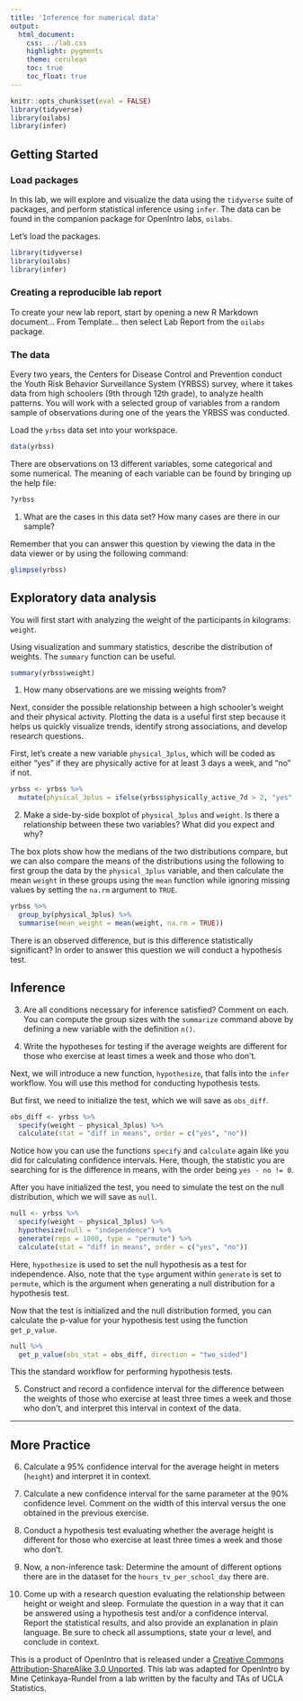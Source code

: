 ```yaml
---
title: 'Inference for numerical data'
output:
  html_document:
    css: ../lab.css
    highlight: pygments
    theme: cerulean
    toc: true
    toc_float: true
---
```


```r
knitr::opts_chunk$set(eval = FALSE)
library(tidyverse)
library(oilabs)
library(infer)
```

## Getting Started

### Load packages

In this lab, we will explore and visualize the data using the `tidyverse` suite of 
packages, and perform statistical inference using `infer`. The data can be found
in the companion package for OpenIntro labs, `oilabs`.

Let's load the packages.

```r
library(tidyverse)
library(oilabs)
library(infer)
```

### Creating a reproducible lab report

To create your new lab report, start by opening a new R Markdown document... From Template... then select Lab Report from the `oilabs` package. 

### The data

Every two years, the Centers for Disease Control and Prevention conduct the Youth
Risk Behavior Surveillance System (YRBSS) survey, where it takes data from high 
schoolers (9th through 12th grade), to analyze health patterns. You will work 
with a selected group of variables from a random sample of observations during 
one of the years the YRBSS was conducted.


Load the `yrbss` data set into your workspace.

```r
data(yrbss)
```

There are observations on 13 different variables, some categorical and some 
numerical. The meaning of each variable can be found by bringing up the help file:

```r
?yrbss
```


1.  What are the cases in this data set? How many cases are there in our sample?

Remember that you can answer this question by viewing the data in the data viewer or
by using the following command:

```r
glimpse(yrbss)
```

## Exploratory data analysis

You will first start with analyzing the weight of the participants in kilograms:
`weight`.

Using visualization and summary statistics, describe the distribution of weights.
The `summary` function can be useful.

```r
summary(yrbss$weight)
```

1.  How many observations are we missing weights from?

Next, consider the possible relationship between a high schooler's weight and their
physical activity. Plotting the data is a useful first step because it helps 
us quickly visualize trends, identify strong associations, and develop research
questions.

First, let's create a new variable `physical_3plus`, which will be coded as either
"yes" if they are physically active for at least 3 days a week, and "no" if not.

```r
yrbss <- yrbss %>% 
  mutate(physical_3plus = ifelse(yrbss$physically_active_7d > 2, "yes", "no"))
```


2.  Make a side-by-side boxplot of `physical_3plus` and `weight`. Is there a 
relationship between these two variables? What did you expect and why?

The box plots show how the medians of the two distributions compare, but we can
also compare the means of the distributions using the following to 
first group the data by the `physical_3plus` variable, and then calculate the mean
`weight` in these groups using the `mean` function while ignoring missing values
by setting the `na.rm` argument to `TRUE`.

```r
yrbss %>%
  group_by(physical_3plus) %>%
  summarise(mean_weight = mean(weight, na.rm = TRUE))
```

There is an observed difference, but is this difference statistically 
significant? In order to answer this question we will conduct a hypothesis test.

## Inference

3.  Are all conditions necessary for inference satisfied? Comment on each. You can 
compute the group sizes with the `summarize` command above by defining a new variable
with the definition `n()`.

4.  Write the hypotheses for testing if the average weights are different for those
who exercise at least times a week and those who don't.

Next, we will introduce a new function, `hypothesize`, that falls into the `infer` 
workflow. You will use this method for conducting hypothesis tests. 

But first, we need to initialize the test, which we will save as `obs_diff`.

```r
obs_diff <- yrbss %>%
  specify(weight ~ physical_3plus) %>%
  calculate(stat = "diff in means", order = c("yes", "no"))
```

Notice how you can use the functions `specify` and `calculate` again like you did
for calculating confidence intervals. Here, though, the statistic you are searching
for is the difference in means, with the order being `yes - no != 0`.

After you have initialized the test, you need to simulate the test on the null
distribution, which we will save as `null`.

```r
null <- yrbss %>%
  specify(weight ~ physical_3plus) %>%
  hypothesize(null = "independence") %>%
  generate(reps = 1000, type = "permute") %>%
  calculate(stat = "diff in means", order = c("yes", "no"))
```

Here, `hypothesize` is used to set the null hypothesis as a test for independence.
Also, note that the `type` argument within `generate` is set to `permute`, which 
is the argument when generating a null distribution for a hypothesis test.

Now that the test is initialized and the null distribution formed, you can calculate
the p-value for your hypothesis test using the function `get_p_value`.

```r
null %>%
  get_p_value(obs_stat = obs_diff, direction = "two_sided")
```

This the standard workflow for performing hypothesis tests.

5.  Construct and record a confidence interval for the difference between the 
weights of those who exercise at least three times a week and those who don't, and
interpret this interval in context of the data.

* * *

## More Practice

6.  Calculate a 95% confidence interval for the average height in meters (`height`)
and interpret it in context.

7.  Calculate a new confidence interval for the same parameter at the 90% 
confidence level. Comment on the width of this interval versus 
the one obtained in the previous exercise.

8.  Conduct a hypothesis test evaluating whether the average height is different
for those who exercise at least three times a week and those who don't.

9.  Now, a non-inference task: Determine the amount of different options there 
are in the dataset for the `hours_tv_per_school_day` there are.

10. Come up with a research question evaluating the relationship between height 
or weight and sleep. Formulate the question in a way that it can be answered using
a hypothesis test and/or a confidence interval. Report the statistical results, 
and also provide an explanation in plain language. Be sure to check all 
assumptions, state your $\alpha$ level, and conclude in context.

<div id="license">
This is a product of OpenIntro that is released under a [Creative Commons 
Attribution-ShareAlike 3.0 Unported](http://creativecommons.org/licenses/by-sa/3.0).
This lab was adapted for OpenIntro by Mine &Ccedil;etinkaya-Rundel from a lab 
written by the faculty and TAs of UCLA Statistics.
</div>